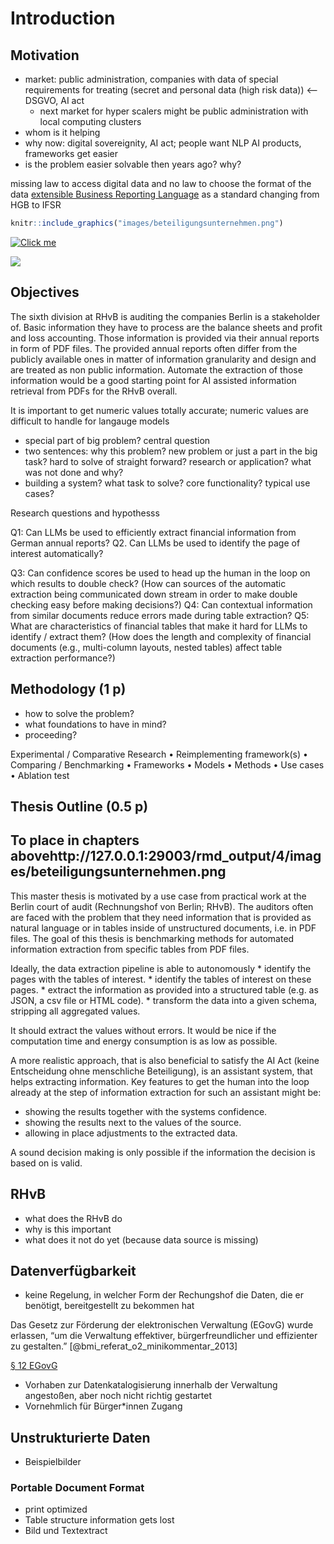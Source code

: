 \pagenumbering{arabic} 

# Introduction

## Motivation

* market: public administration, companies with data of special requirements for treating (secret and personal data (high risk data)) <-- DSGVO, AI act
  * next market for hyper scalers might be public administration with local computing clusters
* whom is it helping
* why now: digital sovereignity, AI act; people want NLP AI products, frameworks get easier
* is the problem easier solvable then years ago? why?

missing law to access digital data and no law to choose the format of the data
[extensible Business Reporting Language](https://de.xbrl.org/) as a standard
changing from HGB to IFSR

```r
knitr::include_graphics("images/beteiligungsunternehmen.png")
```

[![Click me](images/beteiligungsunternehmen.png)](images/beteiligungsunternehmen.png)

<a href="images/beteiligungsunternehmen.png"target="_blank"><img src="images/beteiligungsunternehmen.png"></a>

## Objectives

The sixth division at RHvB is auditing the companies Berlin is a stakeholder of. Basic information they have to process are the balance sheets and profit and loss accounting. Those information is provided via their annual reports in form of PDF files. The provided annual reports often differ from the publicly available ones in matter of information granularity and design and are treated as non public information. Automate the extraction of those information would be a good starting point for AI assisted information retrieval from PDFs for the RHvB overall.

It is important to get numeric values totally accurate; numeric values are difficult to handle for langauge models

* special part of big problem? central question
* two sentences: why this problem? new problem or just a part in the big task? hard to solve of straight forward? research or application? what was not done and why?
* building a system? what task to solve? core functionality? typical use cases?

Research questions and hypothesss

Q1: Can LLMs be used to efficiently extract financial information from German annual reports?
Q2. Can LLMs be used to identify the page of interest automatically?

Q3: Can confidence scores be used to head up the human in the loop on which results to double check? (How can sources of the automatic extraction being communicated down stream in order to make double checking easy before making decisions?)
Q4: Can contextual information from similar documents reduce errors made during table extraction?
Q5: What are characteristics of financial tables that make it hard for LLMs to identify / extract them? (How does the length and complexity of financial documents (e.g., multi-column layouts, nested tables) affect table extraction
performance?)

## Methodology (1 p)

* how to solve the problem?
* what foundations to have in mind?
* proceeding?

Experimental / Comparative Research
• Reimplementing framework(s)
• Comparing / Benchmarking
• Frameworks
• Models
• Methods
• Use cases
• Ablation test

## Thesis Outline (0.5 p)

## To place in chapters abovehttp://127.0.0.1:29003/rmd_output/4/images/beteiligungsunternehmen.png

This master thesis is motivated by a use case from practical work at the Berlin court of audit (Rechnungshof von Berlin; RHvB). The auditors often are faced with the problem that they need information that is provided as natural language or in tables inside of unstructured documents, i.e. in PDF files. The goal of this thesis is benchmarking methods for automated information extraction from specific tables from PDF files.

Ideally, the data extraction pipeline is able to autonomously
* identify the pages with the tables of interest.
* identify the tables of interest on these pages.
* extract the information as provided into a structured table (e.g. as JSON, a csv file or HTML code).
* transform the data into a given schema, stripping all aggregated values.

It should extract the values without errors. It would be nice if the computation time and energy consumption is as low as possible.

A more realistic approach, that is also beneficial to satisfy the AI Act (keine Entscheidung ohne menschliche Beteiligung), is an assistant system, that helps extracting information. Key features to get the human into the loop already at the step of information extraction for such an assistant might be:

* showing the results together with the systems confidence.
* showing the results next to the values of the source.
* allowing in place adjustments to the extracted data.

A sound decision making is only possible if the information the decision is based on is valid.

## RHvB

* what does the RHvB do
* why is this important
* what does it not do yet (because data source is missing)

## Datenverfügbarkeit

* keine Regelung, in welcher Form der Rechungshof die Daten, die er benötigt, bereitgestellt zu bekommen hat

Das Gesetz zur Förderung der elektronischen Verwaltung (EGovG) wurde erlassen, "um die Verwaltung effektiver, bürgerfreundlicher und effizienter zu gestalten." [@bmi_referat_o2_minikommentar_2013]

[§ 12 EGovG](https://www.gesetze-im-internet.de/egovg/__12.html)

* Vorhaben zur Datenkatalogisierung innerhalb der Verwaltung angestoßen, aber noch nicht richtig gestartet
* Vornehmlich für Bürger*innen Zugang

## Unstrukturierte Daten

* Beispielbilder

### Portable Document Format

* print optimized
* Table structure information gets lost
* Bild und Textextract